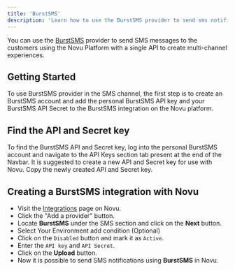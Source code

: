 ```yaml
---
title: 'BurstSMS'
description: 'Learn how to use the BurstSMS provider to send sms notifications using Novu'
---
```


You can use the [BurstSMS](https://burstsms.com/) provider to send SMS messages to the customers using the Novu Platform with a single API to create multi-channel experiences.

## Getting Started

To use BurstSMS provider in the SMS channel, the first step is to create an BurstSMS account and add the personal BurstSMS API key and your BurstSMS API Secret to the BurstSMS integration on the Novu platform.

## Find the API and Secret key

To find the BurstSMS API and Secret key, log into the personal BurstSMS account and navigate to the API Keys section tab present at the end of the Navbar. It is suggested to create a new API and Secret key for use with Novu. Copy the newly created API and Secret key.

## Creating a BurstSMS integration with Novu

- Visit the [Integrations](https://dashboard.novu.co/integrations?utm_campaign=docs-sms-burstsms) page on Novu.
- Click the "Add a provider" button.
- Locate **BurstSMS** under the SMS section and click on the **Next** button.
- Select Your Environment add condition (Optional)
- Click on the `Disabled` button and mark it as `Active`.
- Enter the `API key` and `API Secret`.
- Click on the **Upload** button.
- Now it is possible to send SMS notifications using **BurstSMS** in Novu.

